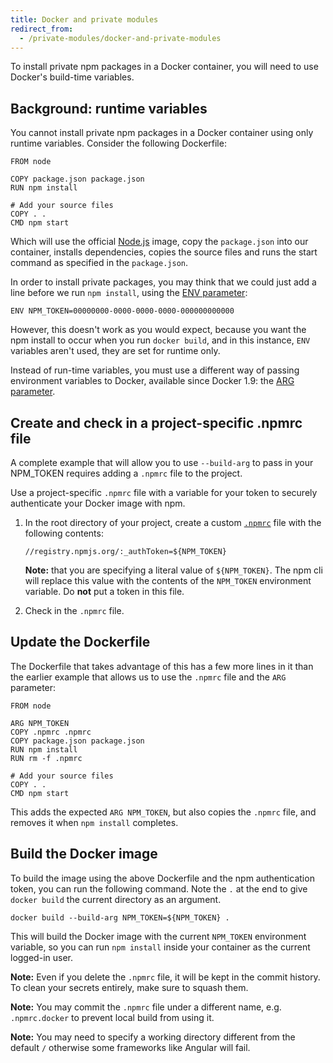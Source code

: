 ```yaml
---
title: Docker and private modules
redirect_from:
  - /private-modules/docker-and-private-modules
---
```


To install private npm packages in a Docker container, you will need to use Docker's build-time variables.

## Background: runtime variables

You cannot install private npm packages in a Docker container using only runtime variables.  Consider the following Dockerfile:

```
FROM node

COPY package.json package.json  
RUN npm install

# Add your source files
COPY . .  
CMD npm start  
```

Which will use the official [Node.js](https://hub.docker.com/_/node) image, copy the `package.json` into our container, installs dependencies, copies the source files and runs the start command as specified in the `package.json`.

In order to install private packages, you may think that we could just add a line before we run `npm install`, using the [ENV parameter](https://docs.docker.com/engine/reference/builder/#env):

```
ENV NPM_TOKEN=00000000-0000-0000-0000-000000000000
```

However, this doesn't work as you would expect, because you want the npm install to occur when you run `docker build`, and in this instance, `ENV` variables aren't used, they are set for runtime only.

Instead of run-time variables, you must use a different way of passing environment variables to Docker, available since Docker 1.9: the [ARG parameter](https://docs.docker.com/engine/reference/builder/#arg).

## Create and check in a project-specific .npmrc file

A complete example that will allow you to use `--build-arg` to pass in your NPM_TOKEN requires adding a `.npmrc` file to the project.

Use a project-specific `.npmrc` file with a variable for your token to securely authenticate your Docker image with npm.

1. In the root directory of your project, create a custom <a href="https://docs.npmjs.com/cli-documentation/files/npmrc">`.npmrc`</a> file with the following contents:

   ```
   //registry.npmjs.org/:_authToken=${NPM_TOKEN}
   ```

   **Note:** that you are specifying a literal value of `${NPM_TOKEN}`.  The npm cli will replace this value with the contents of the `NPM_TOKEN` environment variable.  Do **not** put a token in this file.

2. Check in the `.npmrc` file.

## Update the Dockerfile

The Dockerfile that takes advantage of this has a few more lines in it than the earlier example that allows us to use the `.npmrc` file and the `ARG` parameter:

```
FROM node

ARG NPM_TOKEN  
COPY .npmrc .npmrc  
COPY package.json package.json  
RUN npm install  
RUN rm -f .npmrc

# Add your source files
COPY . .  
CMD npm start
```

This adds the expected `ARG NPM_TOKEN`, but also copies the `.npmrc` file, and removes it when `npm install` completes.

## Build the Docker image

To build the image using the above Dockerfile and the npm authentication token, you can run the following command. Note the `.` at the end to give `docker build` the current directory as an argument.

```
docker build --build-arg NPM_TOKEN=${NPM_TOKEN} .
```

This will build the Docker image with the current `NPM_TOKEN` environment variable, so you can run `npm install` inside your container as the current logged-in user.

<Note>

**Note:** Even if you delete the `.npmrc` file, it will be kept in the commit history. To clean your secrets entirely, make sure to squash them.

**Note:** You may commit the `.npmrc` file under a different name, e.g. `.npmrc.docker` to prevent local build from using it.

**Note:** You may need to specify a working directory different from the default `/`  otherwise some frameworks like Angular will fail.

</Note>
